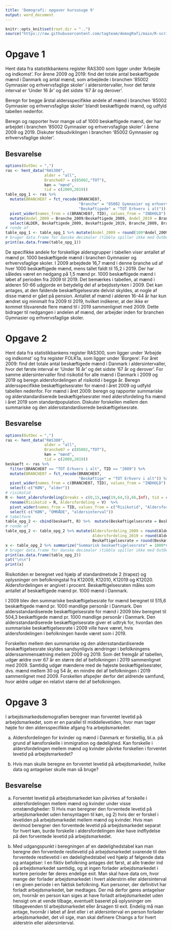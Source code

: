 ```yaml
---
title: 'Demografi: opgaver kursusuge 9'
output: word_document
---
```

```r
knitr::opts_knit$set(root.dir = "..")
source("https://raw.githubusercontent.com/tagteam/demogRafi/main/R-scripts/demofunk.R")
```


# Opgave 1

Hent data fra statistikbankens register RAS300 som ligger under 'Arbejde og
indkomst'. For årene 2009 og 2019: find det totale antal beskæftigede mænd i
Danmark og antal mænd, som arbejdede i branchen '85002 Gymnasier og erhvervsfaglige skoler' i aldersintervaller,
hvor det første interval er 'Under 16 år' og det sidste '67 år og derover'.

Beregn for begge årstal aldersspecifikke andele af mænd i branchen '85002 Gymnasier og erhvervsfaglige skoler' blandt beskæftigede mænd,
og udfyld tabellen nedenfor.

Beregn og rapporter hvor mange ud af 1000 beskæftigede mænd, der har
arbejdet i branchen '85002 Gymnasier og erhvervsfaglige skoler' i årene 2009 og 2019.
Diskuter tidsudviklingen i branchen '85002 Gymnasier og erhvervsfaglige skoler'.


## Besvarelse

```r
options(OutDec = ",")
ras <- hent_data("RAS300",
                 alder = "all",
                 Branche07 = c(85002,"TOT"),
                 køn = "mænd",
                 tid = c(2009,2019))
table_opg_1 <- ras %>%
  mutate(BRANCHE07 = fct_recode(BRANCHE07,
                                "Branche" = "85002 Gymnasier og erhvervsfaglige skoler", 
                                "Beskæftigede" = "TOT Erhverv i alt")) %>%
  pivot_wider(names_from = c(BRANCHE07, TID), values_from = "INDHOLD") %>%
  mutate(Andel_2009 = Branche_2009/Beskæftigede_2009, Andel_2019 = Branche_2019/Beskæftigede_2019) %>%
  select(ALDER, Beskæftigede_2009, Beskæftigede_2019, Branche_2009, Branche_2019, Andel_2009, Andel_2019)
# runde af
table_opg_1 <- table_opg_1 %>% mutate(Andel_2009 = round(100*Andel_2009,2),Andel_2019 = round(100*Andel_2019,2))
# bruger data.frame for danske decimaler (tibble spiller ikke med OutDec option)
print(as.data.frame(table_opg_1)) 
```

De specifikke andele for forskellige aldersgrupper i tabellen viser
antallet af mænd pr. 1000 beskæftigede mænd i branchen Gymnasier og
erhvervsfaglige skoler. I 2009 arbejdede 16,7 mænd i denne branche ud
af hver 1000 beskæftigede mænd, mens tallet faldt til 15,2 i 2019. Der
har således været en nedgang på 1,5 mænd pr. 1000 beskæftigede mænd i
løbet af perioden fra 2009 til 2019. Det bemærkes i tabellen, at mænd
i alderen 50-66 udgjorde en betydelig del af arbejdsstyrken
i 2009. Det kan antages, at den faldende beskæftigelsesrate delvist
skyldes, at nogle af disse mænd er gået på pension. Antallet af mænd i
alderen 16-44 år har kun ændret sig minimalt fra 2009 til 2019,
hvilket indikerer, at der ikke er kommet tilsvarende flere mænd til i
2019 sammenlignet med 2009. Dette bidrager til nedgangen i andelen af
mænd, der arbejder inden for branchen Gymnasier og erhvervsfaglige
skoler.


# Opgave 2

Hent data fra statistikbankens register RAS300, som ligger under
'Arbejde og indkomst' og fra register FOLK1a, som ligger under
'Borgere'. For året 2009: find det totale antal beskæftigede mænd i
Danmark i aldersintervaller, hvor det første interval er 'Under 16 år'
og det sidste '67 år og derover'. For samme aldersintervaller find
risikotid for alle mænd i Danmark i 2009 og 2019 og beregn
aldersfordelingen af risikotid i begge år. Beregn aldersspecifikke
beskæftigelsesrater for mænd i året 2009 og udfyld tabellen nedenfor.
For mænd i året 2009: beregn og rapporter summariske og
alderstandardiserede beskæftigelsesrater med aldersfordeling fra mænd
i året 2019 som standardpopulation. Diskuter forskellen mellem den
summariske og den aldersstandardiserede beskæftigelsesrate.


## Besvarelse

```r
options(OutDec = ",")
ras <- hent_data("RAS300",
                 alder = "all",
                 Branche07 = c(85002,"TOT"),
                 køn = "mænd",
                 tid = c(2009,2019))
beskaeft <- ras %>%
  filter(BRANCHE07 == "TOT Erhverv i alt", TID == "2009") %>%
  mutate(BRANCHE07 = fct_recode(BRANCHE07,
                                "Beskæftige" = "TOT Erhverv i alt")) %>%
  pivot_wider(names_from = c(BRANCHE07, TID), values_from = "INDHOLD") %>% 
  select(-c("KØN", "alder")) 
# risikotid
R <- hent_aldersfordeling(breaks = c(0,15,seq(19,64,5),66,Inf), tid = c("2009","2019"), køn = "mænd") %>%
  rename(Risikotid = R, Aldersfordeling = V)  %>% 
  pivot_wider(names_from = TID, values_from = c("Risikotid", "Aldersfordeling")) %>% 
  select(-c("KØN", "OMRÅDE", "aldersinterval")) 
# tabelform
table_opg_2 <- cbind(beskaeft, R) %>%  mutate(Beskæftigelsesrate = Beskæftige_2009/Risikotid_2009)
# runde af
table_opg_2 <- table_opg_2 %>% mutate(Aldersfordeling_2009 = round(Aldersfordeling_2009,2),
                                      Aldersfordeling_2019 = round(Aldersfordeling_2019,2),
                                      Beskæftigelsesrate = round(Beskæftigelsesrate,2))
x <- table_opg_2 %>% summarize("Summarisk beskaeftigelsesrate" = 1000*sum(Beskæftige_2009)/sum(Risikotid_2009), "Standardiseret beskaeftigelsesrate" = 1000*sum(Beskæftigelsesrate * Aldersfordeling_2019))
# bruger data.frame for danske decimaler (tibble spiller ikke med OutDec option)
print(as.data.frame(table_opg_2))
cat("\n\n")
print(x) 
```

Risikotiden er beregnet ved hjælp af standardmetode 2 (trapez) og
oplysninger om befolkningstal fra K12009, K12010, K12019 og
K12020. Aldersfordelingen er angivet i procent. Beskæftigelsesraten
måles som antallet af beskæftigede mænd pr. 1000 mænd i Danmark.

I 2009 blev den summariske beskæftigelsesrate for mænd beregnet til 515,6
beskæftigede mænd pr. 1000 mandlige personår i Danmark. Den aldersstandardiserede
beskæftigelsesrate for mænd i 2009 blev beregnet til 504,3
beskæftigede mænd pr. 1000 mandlige personår i Danmark. Den aldersstandardiserede
beskæftigelsesrate giver et udtryk for, hvordan den summariske
beskæftigelsesrate i 2009 ville have været, hvis aldersfordelingen i
befolkningen havde været som i 2019.

Forskellen mellem den summariske og den aldersstandardiserede
beskæftigelsesrate skyldes sandsynligvis ændringer i befolkningens
alderssammensætning mellem 2009 og 2019. Som det fremgår af tabellen,
udgør ældre over 67 år en større del af befolkningen i 2019
sammenlignet med 2009. Samtidig udgør mændene med de højeste
beskæftigelsesrater, dvs. mænd mellem 30 og 54 år, en mindre del af
befolkningen i 2019 sammenlignet med 2009. Forskellen afspejler derfor
det aldrende samfund, hvor ældre udgør en relativt større del af
befolkningen.


# Opgave 3

I arbejdsmarkedsdemografien beregner man forventet levetid på arbejdsmarkedet, som er
en parallel til middellevetiden, hvor man tager højde for den aldersspecifikke afgang fra
arbejdsmarkedet.

a) Aldersfordelingen for kvinder og mænd i Danmark er forskellig, bl.a. på grund af
   kønsforskelle i immigration og dødelighed. Kan forskelle i aldersfordelingen
   mellem mænd og kvinder påvirke forskellen i forventet levetid på arbejdsmarkedet?

b) Hvis man skulle beregne en forventet levetid på arbejdsmarkedet,
   hvilke data og antagelser skulle man så bruge?


## Besvarelse

a) Forventet levetid på arbejdsmarkedet kan påvirkes af forskelle i
aldersfordelingen mellem mænd og kvinder under visse
omstændigheder: 1) Hvis man beregner den forventede levetid på
arbejdsmarkedet uden hensyntagen til køn, og 2) hvis der er forskel i
levetiden på arbejdsmarkedet mellem mænd og kvinder. Hvis man derimod
beregner den forventede levetid på arbejdsmarkedet separat for hvert
køn, burde forskelle i aldersfordelingen ikke have indflydelse på den
forventede levetid på arbejdsmarkedet.

b) Med udgangspunkt i beregningen af en dødelighedstabel kan man
beregne den forventede restlevetid på arbejdsmarkedet svarende til den
forventede restlevetid i en dødelighedstabel ved hjælp af følgende
data og antagelser: I en fiktiv befolkning antages det først, at alle
træder ind på arbejdsmarkedet samtidig, og at ingen forlader
arbejdsmarkedet i kortere perioder før deres endelige exit. Man skal
have data om, hvor mange der forlader arbejdsmarkedet i hvert
alderstrin eller aldersinterval i en given periode i en faktisk
befolkning. Kun personer, der definitivt har forladt arbejdsmarkedet,
bør medtages. Der må derfor gøres antagelser om, hvornår en person kan
siges at have forladt arbejdsmarkedet uden hensigt om at vende
tilbage, eventuelt baseret på oplysninger om tilbagevenden til
arbejdsmarkedet eller årsagen til exit. Endelig må man antage, hvornår
i løbet af året eller i et aldersinterval en person forlader
arbejdsmarkedet, det vil sige, man skal definere Chiangs a for hvert
alderstrin eller aldersinterval.

